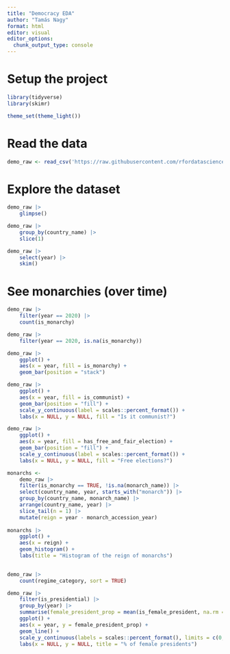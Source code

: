 ```yaml
---
title: "Democracy EDA"
author: "Tamás Nagy"
format: html
editor: visual
editor_options: 
  chunk_output_type: console
---
```


# Setup the project

```r
library(tidyverse)
library(skimr)

theme_set(theme_light())

```

# Read the data
```r
demo_raw <- read_csv('https://raw.githubusercontent.com/rfordatascience/tidytuesday/master/data/2024/2024-11-05/democracy_data.csv')

```

# Explore the dataset

```r
demo_raw |> 
    glimpse()

demo_raw |> 
    group_by(country_name) |>  
    slice(1)

demo_raw |> 
    select(year) |> 
    skim()

```

# See monarchies (over time)

```r
demo_raw |> 
    filter(year == 2020) |> 
    count(is_monarchy)

demo_raw |> 
    filter(year == 2020, is.na(is_monarchy))

demo_raw |> 
    ggplot() +
    aes(x = year, fill = is_monarchy) +
    geom_bar(position = "stack")

```

```r
demo_raw |> 
    ggplot() +
    aes(x = year, fill = is_communist) +
    geom_bar(position = "fill") +
    scale_y_continuous(label = scales::percent_format()) +
    labs(x = NULL, y = NULL, fill = "Is it communist?")

```

```r
demo_raw |> 
    ggplot() +
    aes(x = year, fill = has_free_and_fair_election) +
    geom_bar(position = "fill") +
    scale_y_continuous(label = scales::percent_format()) +
    labs(x = NULL, y = NULL, fill = "Free elections?")


```

```r

monarchs <-
    demo_raw |> 
    filter(is_monarchy == TRUE, !is.na(monarch_name)) |> 
    select(country_name, year, starts_with("monarch")) |> 
    group_by(country_name, monarch_name) |> 
    arrange(country_name, year) |> 
    slice_tail(n = 1) |> 
    mutate(reign = year - monarch_accession_year)
    
monarchs |> 
    ggplot() +
    aes(x = reign) +
    geom_histogram() +
    labs(title = "Histogram of the reign of monarchs")
    
```

```r
demo_raw |> 
    count(regime_category, sort = TRUE)
```

```r
demo_raw |> 
    filter(is_presidential) |> 
    group_by(year) |> 
    summarise(female_president_prop = mean(is_female_president, na.rm = TRUE)) |> 
    ggplot() +
    aes(x = year, y = female_president_prop) +
    geom_line() +
    scale_y_continuous(labels = scales::percent_format(), limits = c(0, .2)) +
    labs(x = NULL, y = NULL, title = "% of female presidents")
    
    
```



